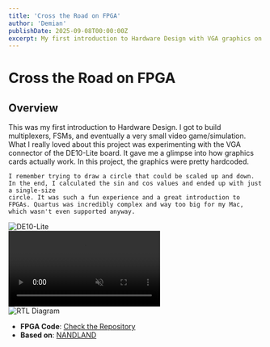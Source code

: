 ```yaml
---
title: 'Cross the Road on FPGA'
author: 'Demian'
publishDate: 2025-09-08T00:00:00Z
excerpt: My first introduction to Hardware Design with VGA graphics on DE10-Lite
---
```



# Cross the Road on FPGA

## Overview

<div class="flex flex-col md:flex-row gap-6 my-8 items-start">
  <div class="md:flex-1">
    This was my first introduction to Hardware Design. I got to build multiplexers, FSMs, and eventually a very small video game/simulation. What I really loved about this project was experimenting with the VGA connector of the DE10-Lite board. It gave me a 
    glimpse into how graphics cards actually work. In this project, the graphics were pretty hardcoded.

    I remember trying to draw a circle that could be scaled up and down. In the end, I calculated the sin and cos values and ended up with just a single-size
    circle. It was such a fun experience and a great introduction to FPGAs. Quartus was incredibly complex and way too big for my Mac,
    which wasn't even supported anyway.

  </div>
  <div class="md:w-1/3">
    <Image 
      src={de10LiteImage} 
      alt="DE10-Lite" 
      class="rounded-lg shadow-lg w-full h-auto" 
    />
  </div>
</div>

<div class="flex flex-col md:flex-row gap-4 my-8 justify-center">
  <div class="md:basis-1/6">
    <video loop muted playsinline class="w-full rounded-lg shadow-lg">
      <source src={gameFpgaVideo} type="video/mp4" />
      Your browser does not support the video tag.
    </video>
  </div>
  <div class="md:basis-5/6">
    <Image src={rtlimage} alt="RTL Diagram" class="rounded-lg shadow-lg w-full h-auto" />
  </div>
</div>

- **FPGA Code**: [Check the Repository](https://github.com/DemianMArin/VGA_nice)
- **Based on**: [NANDLAND](https://nandland.com/project-9-vga-introduction-driving-test-patterns-to-vga-monitor/)
